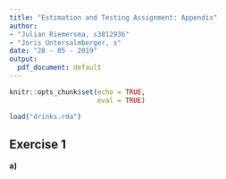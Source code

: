 ```yaml
---
title: "Estimation and Testing Assignment: Appendix"
author:
- "Julian Riemersma, s3812936" 
- "Joris Untersalmberger, s"
date: "28 - 05 - 2019"
output:
  pdf_document: default
---
```


```r
knitr::opts_chunk$set(echo = TRUE,
                      eval = TRUE)
```

```r
load("drinks.rda")
```

## Exercise 1

**a)**
